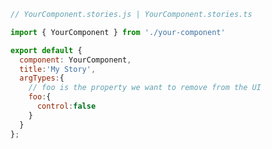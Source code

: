 ```js
// YourComponent.stories.js | YourComponent.stories.ts

import { YourComponent } from './your-component'

export default {
  component: YourComponent,
  title:'My Story',
  argTypes:{
    // foo is the property we want to remove from the UI
    foo:{
      control:false
    }
  }
};
```